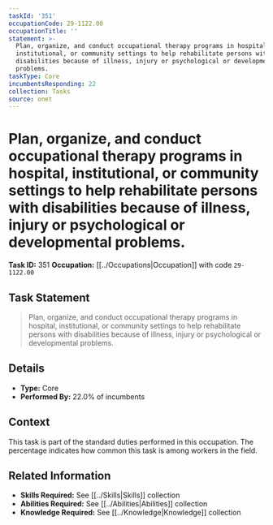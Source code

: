 ```yaml
---
taskId: '351'
occupationCode: 29-1122.00
occupationTitle: ''
statement: >-
  Plan, organize, and conduct occupational therapy programs in hospital,
  institutional, or community settings to help rehabilitate persons with
  disabilities because of illness, injury or psychological or developmental
  problems.
taskType: Core
incumbentsResponding: 22
collection: Tasks
source: onet
---
```

# Plan, organize, and conduct occupational therapy programs in hospital, institutional, or community settings to help rehabilitate persons with disabilities because of illness, injury or psychological or developmental problems.

**Task ID:** 351
**Occupation:** [[../Occupations|Occupation]] with code `29-1122.00`

## Task Statement

> Plan, organize, and conduct occupational therapy programs in hospital, institutional, or community settings to help rehabilitate persons with disabilities because of illness, injury or psychological or developmental problems.

## Details

- **Type:** Core
- **Performed By:** 22.0% of incumbents

## Context

This task is part of the standard duties performed in this occupation. The percentage indicates how common this task is among workers in the field.

## Related Information

- **Skills Required:** See [[../Skills|Skills]] collection
- **Abilities Required:** See [[../Abilities|Abilities]] collection
- **Knowledge Required:** See [[../Knowledge|Knowledge]] collection
